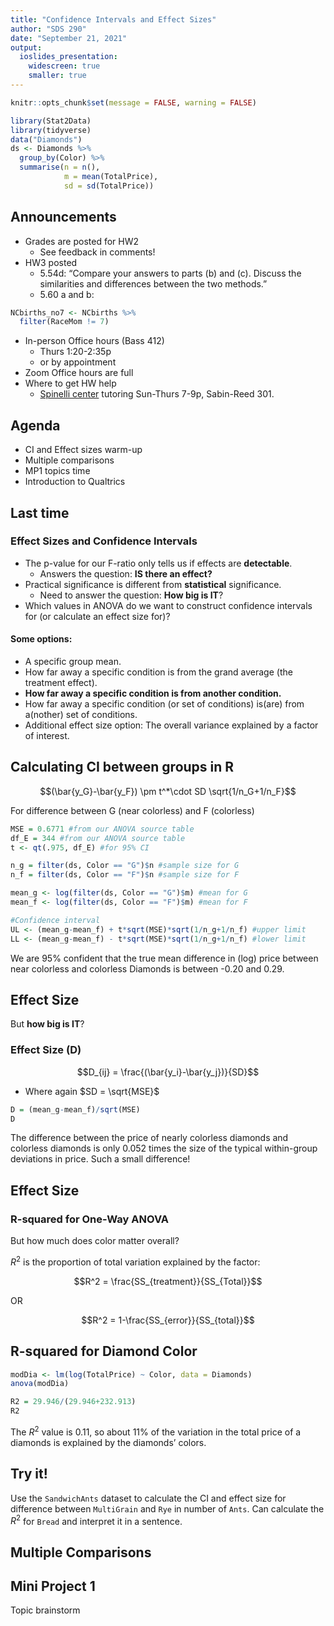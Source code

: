```yaml
---
title: "Confidence Intervals and Effect Sizes"
author: "SDS 290"
date: "September 21, 2021"
output: 
  ioslides_presentation:
    widescreen: true
    smaller: true
---
```



```r
knitr::opts_chunk$set(message = FALSE, warning = FALSE)
```

```r
library(Stat2Data)
library(tidyverse)
data("Diamonds")
ds <- Diamonds %>%
  group_by(Color) %>%
  summarise(n = n(),
            m = mean(TotalPrice),
            sd = sd(TotalPrice))
```

## Announcements

- Grades are posted for HW2
    - See feedback in comments!
- HW3 posted    
    - 5.54d: “Compare your answers to parts (b) and (c). Discuss the similarities and differences between the two methods.”
    - 5.60 a and b: 
    
```r
NCbirths_no7 <- NCbirths %>%
  filter(RaceMom != 7)
```
    
- In-person Office hours (Bass 412)
    - Thurs 1:20-2:35p
    - or by appointment
- Zoom Office hours are full
- Where to get HW help
    - [Spinelli center](https://www.smith.edu/qlc/tutoring.html) tutoring Sun-Thurs 7-9p, Sabin-Reed 301.

## Agenda

- CI and Effect sizes warm-up
- Multiple comparisons
- MP1 topics time
- Introduction to Qualtrics

## Last time

### Effect Sizes and Confidence Intervals

- The p-value for our F-ratio only tells us if effects are **detectable**.
    - Answers the question: **IS there an effect?** 
- Practical significance is different from **statistical** significance.
    - Need to answer the question: **How big is IT**? 
- Which values in ANOVA do we want to construct confidence intervals for (or calculate an effect size for)? 

#### Some options:

  - A specific group mean. 
  - How far away a specific condition is from the grand average (the treatment effect).
  - **How far away a specific condition is from another condition.** 
  - How far away a specific condition (or set of conditions) is(are) from a(nother) set of conditions.
  - Additional effect size option: The overall variance explained by a factor of interest.

## Calculating CI between groups in R

$$(\bar{y_G}-\bar{y_F}) \pm t^*\cdot SD \sqrt{1/n_G+1/n_F}$$

For difference between G (near colorless) and F (colorless)

```r
MSE = 0.6771 #from our ANOVA source table
df_E = 344 #from our ANOVA source table
t <- qt(.975, df_E) #for 95% CI

n_g = filter(ds, Color == "G")$n #sample size for G
n_f = filter(ds, Color == "F")$n #sample size for F

mean_g <- log(filter(ds, Color == "G")$m) #mean for G
mean_f <- log(filter(ds, Color == "F")$m) #mean for F

#Confidence interval
UL <- (mean_g-mean_f) + t*sqrt(MSE)*sqrt(1/n_g+1/n_f) #upper limit
LL <- (mean_g-mean_f) - t*sqrt(MSE)*sqrt(1/n_g+1/n_f) #lower limit
```

We are 95% confident that the true mean difference in (log) price between near colorless and colorless Diamonds is between -0.20 and 0.29.   


## Effect Size 

But **how big is IT**?

### Effect Size (D)

$$D_{ij} = \frac{(\bar{y_i}-\bar{y_j})}{SD}$$

- Where again $SD = \sqrt{MSE}$ 

```r
D = (mean_g-mean_f)/sqrt(MSE)
D
```

The difference between the price of nearly colorless diamonds and colorless diamonds is only 0.052 times the size of the typical within-group deviations in price. Such a small difference!


## Effect Size 

### R-squared for One-Way ANOVA

But how much does color matter overall?

$R^2$ is the proportion of total variation explained by the factor:

$$R^2 = \frac{SS_{treatment}}{SS_{Total}}$$

OR

$$R^2 = 1-\frac{SS_{error}}{SS_{total}}$$

## R-squared for Diamond Color

```r
modDia <- lm(log(TotalPrice) ~ Color, data = Diamonds)
anova(modDia)
```

```r
R2 = 29.946/(29.946+232.913)
R2
```

The $R^2$ value is 0.11, so about 11% of the variation in the total price of a diamonds is explained by the diamonds' colors. 

## Try it!

Use the `SandwichAnts` dataset to calculate the CI and effect size for difference between `MultiGrain` and `Rye` in number of `Ants`. Can calculate the $R^2$ for `Bread` and interpret it in a sentence. 

## Multiple Comparisons

## Mini Project 1

Topic brainstorm
